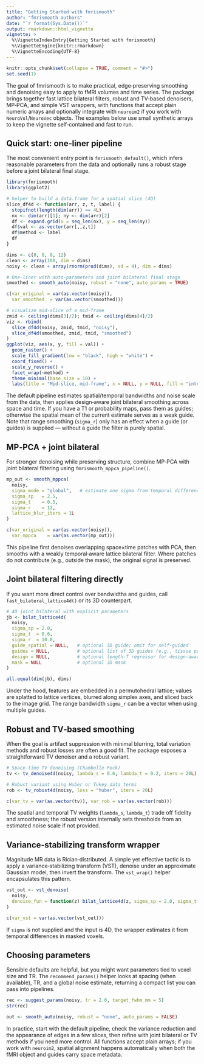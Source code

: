 ```yaml
---
title: "Getting Started with fmrismooth"
author: "fmrismooth authors"
date: "`r format(Sys.Date())`"
output: rmarkdown::html_vignette
vignette: >
  %\VignetteIndexEntry{Getting Started with fmrismooth}
  %\VignetteEngine{knitr::rmarkdown}
  %\VignetteEncoding{UTF-8}
---
```


```r
knitr::opts_chunk$set(collapse = TRUE, comment = "#>")
set.seed(1)
```

The goal of fmrismooth is to make practical, edge‑preserving smoothing and denoising easy to apply to fMRI volumes and time series. The package brings together fast lattice bilateral filters, robust and TV‑based denoisers, MP‑PCA, and simple VST wrappers, with functions that accept plain numeric arrays and optionally integrate with `neuroim2` if you work with `NeuroVol`/`NeuroVec` objects. The examples below use small synthetic arrays to keep the vignette self‑contained and fast to run.

## Quick start: one‑liner pipeline

The most convenient entry point is `fmrismooth_default()`, which infers reasonable parameters from the data and optionally runs a robust stage before a joint bilateral final stage.

```r
library(fmrismooth)
library(ggplot2)

# helper to build a data.frame for a spatial slice (4D)
slice_df4d <- function(arr, z, t, label) {
  stopifnot(length(dim(arr)) == 4L)
  nx <- dim(arr)[1]; ny <- dim(arr)[2]
  df <- expand.grid(x = seq_len(nx), y = seq_len(ny))
  df$val <- as.vector(arr[,,z,t])
  df$method <- label
  df
}

dims <- c(8, 8, 8, 12)
clean <- array(100, dim = dims)
noisy <- clean + array(rnorm(prod(dims), sd = 4), dim = dims)

# One-liner with auto-parameters and joint bilateral final stage
smoothed <- smooth_auto(noisy, robust = "none", auto_params = TRUE)

c(var_original = var(as.vector(noisy)),
  var_smoothed  = var(as.vector(smoothed)))

# visualize mid-slice of a mid-frame
zmid <- ceiling(dims[3]/2); tmid <- ceiling(dims[4]/2)
viz <- rbind(
  slice_df4d(noisy, zmid, tmid, "noisy"),
  slice_df4d(smoothed, zmid, tmid, "smoothed")
)
ggplot(viz, aes(x, y, fill = val)) +
  geom_raster() +
  scale_fill_gradient(low = "black", high = "white") +
  coord_fixed() +
  scale_y_reverse() +
  facet_wrap(~method) +
  theme_minimal(base_size = 10) +
  labs(title = "Mid-slice, mid-frame", x = NULL, y = NULL, fill = "intensity")
```

The default pipeline estimates spatial/temporal bandwidths and noise scale from the data, then applies design‑aware joint bilateral smoothing across space and time. If you have a T1 or probability maps, pass them as guides; otherwise the spatial mean of the current estimate serves as a weak guide. Note that range smoothing (`sigma_r`) only has an effect when a guide (or guides) is supplied — without a guide the filter is purely spatial.

## MP‑PCA + joint bilateral

For stronger denoising while preserving structure, combine MP‑PCA with joint bilateral filtering using `fmrismooth_mppca_pipeline()`.

```r
mp_out <- smooth_mppca(
  noisy,
  sigma_mode = "global",   # estimate one sigma from temporal differences
  sigma_sp   = 2.5,
  sigma_t    = 0.5,
  sigma_r    = 12,
  lattice_blur_iters = 1L
)

c(var_original = var(as.vector(noisy)),
  var_mppca    = var(as.vector(mp_out)))
```

This pipeline first denoises overlapping space×time patches with PCA, then smooths with a weakly temporal‑aware lattice bilateral filter. Where patches do not contribute (e.g., outside the mask), the original signal is preserved.

## Joint bilateral filtering directly

If you want more direct control over bandwidths and guides, call `fast_bilateral_lattice4d()` or its 3D counterpart.

```r
# 4D joint bilateral with explicit parameters
jb <- bilat_lattice4d(
  noisy,
  sigma_sp = 2.0,
  sigma_t  = 0.6,
  sigma_r  = 10.0,
  guide_spatial = NULL,   # optional 3D guide; omit for self-guided
  guides = NULL,          # optional list of 3D guides (e.g., tissue probs)
  design = NULL,          # optional length-T regressor for design-aware feature
  mask = NULL             # optional 3D mask
)

all.equal(dim(jb), dims)
```

Under the hood, features are embedded in a permutohedral lattice; values are splatted to lattice vertices, blurred along simplex axes, and sliced back to the image grid. The range bandwidth `sigma_r` can be a vector when using multiple guides.

## Robust and TV‑based smoothing

When the goal is artifact suppression with minimal blurring, total variation methods and robust losses are often a good fit. The package exposes a straightforward TV denoiser and a robust variant.

```r
# Space-time TV denoising (Chambolle-Pock)
tv <- tv_denoise4d(noisy, lambda_s = 0.6, lambda_t = 0.2, iters = 20L)

# Robust variant using Huber or Tukey data terms
rob <- tv_robust4d(noisy, loss = "huber", iters = 20L)

c(var_tv = var(as.vector(tv)), var_rob = var(as.vector(rob)))
```

The spatial and temporal TV weights (`lambda_s`, `lambda_t`) trade off fidelity and smoothness; the robust version internally sets thresholds from an estimated noise scale if not provided.

## Variance‑stabilizing transform wrapper

Magnitude MR data is Rician‑distributed. A simple yet effective tactic is to apply a variance‑stabilizing transform (VST), denoise under an approximate Gaussian model, then invert the transform. The `vst_wrap()` helper encapsulates this pattern.

```r
vst_out <- vst_denoise(
  noisy,
  denoise_fun = function(z) bilat_lattice4d(z, sigma_sp = 2.0, sigma_t = 0.4, sigma_r = 8)
)

c(var_vst = var(as.vector(vst_out)))
```

If `sigma` is not supplied and the input is 4D, the wrapper estimates it from temporal differences in masked voxels.

## Choosing parameters

Sensible defaults are helpful, but you might want parameters tied to voxel size and TR. The `recommend_params()` helper looks at spacing (when available), TR, and a global noise estimate, returning a compact list you can pass into pipelines.

```r
rec <- suggest_params(noisy, tr = 2.0, target_fwhm_mm = 5)
str(rec)

out <- smooth_auto(noisy, robust = "none", auto_params = FALSE)
```

In practice, start with the default pipeline, check the variance reduction and the appearance of edges in a few slices, then refine with joint bilateral or TV methods if you need more control. All functions accept plain arrays; if you work with `neuroim2`, spatial alignment happens automatically when both the fMRI object and guides carry space metadata.
